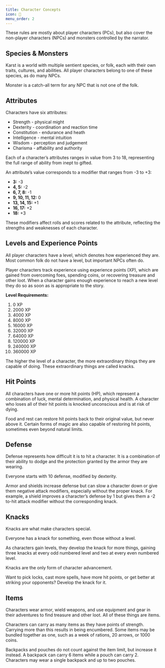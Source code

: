 ```yaml
---
title: Character Concepts
icon: 🧮
menu_order: 2
---
```


These rules are mostly about player characters (PCs), but also cover the non-player characters (NPCs) and monsters controlled by the narrator.

## Species & Monsters
Karst is a world with multiple sentient species, or folk, each with their own traits, cultures, and abilities. All player characters belong to one of these species, as do many NPCs.

Monster is a catch-all term for any NPC that is not one of the folk.

## Attributes
Characters have six attributes:

- Strength - physical might
- Dexterity - coordination and reaction time
- Constitution - endurance and heath
- Intelligence - mental intuition 
- Wisdom - perception and judgement 
- Charisma - affability and authority

Each of a character’s attributes ranges in value from 3 to 18, representing the full range of ability from inept to gifted. 

An attribute’s value corresponds to a modifier that ranges from -3 to +3:

- **3:** -3
- **4, 5:** -2
- **6, 7, 8:** -1
- **9, 10, 11, 12:** 0
- **13, 14, 15:** +1
- **16, 17:** +2
- **18:** +3

These modifiers affect rolls and scores related to the attribute, reflecting the strengths and weaknesses of each character.

## Levels and Experience Points
All player characters have a level, which denotes how experienced they are. Most common folk do not have a level, but important NPCs often do.

Player characters track experience using experience points (XP), which are gained from overcoming foes, spending coins, or recovering treasure and other loot. When a character gains enough experience to reach a new level they do so as soon as is appropriate to the story.

**Level Requirements:**
1. 0 XP
2. 2000 XP
3. 4000 XP
4. 8000 XP
5. 16000 XP
6. 32000 XP
7. 64000 XP
8. 120000 XP
9. 240000 XP
10. 360000 XP

The higher the level of a character, the more extraordinary things they are capable of doing. These extraordinary things are called knacks.

## Hit Points
All characters have one or more hit points (HP), which represent a combination of luck, mental determination, and physical health. A character who loses all of their hit points is knocked unconscious and is at risk of dying.

Food and rest can restore hit points back to their original value, but never above it. Certain forms of magic are also capable of restoring hit points, sometimes even beyond natural limits.

## Defense
Defense represents how difficult it is to hit a character. It is a combination of their ability to dodge and the protection granted by the armor they are wearing.

Everyone starts with 10 defense, modified by dexterity.

Armor and shields increase defense but can slow a character down or give them negative attack modifiers, especially without the proper knack. For example, a shield improves a character’s defense by 1 but gives them a -2 to-hit attack modifier without the corresponding knack.

## Knacks
Knacks are what make characters special. 

Everyone has a knack for something, even those without a level. 

As characters gain levels, they develop the knack for more things, gaining three knacks at every odd numbered level and two at every even numbered level.

Knacks are the only form of character advancement. 

Want to pick locks, cast more spells, have more hit points, or get better at striking your opponents? Develop the knack for it.

## Items
Characters wear armor, wield weapons, and use equipment and gear in their adventures to find treasure and other loot. All of these things are items. 

Characters can carry as many items as they have points of strength. Carrying more than this results in being encumbered. Some items may be bundled together as one, such as a week of rations, 20 arrows, or 1000 coins. 

Backpacks and pouches do not count against the item limit, but increase it instead. A backpack can carry 6 items while a pouch can carry 2. Characters may wear a single backpack and up to two pouches.